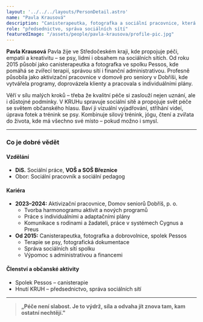 ```yaml
---
layout: '../../../layouts/PersonDetail.astro'
name: "Pavla Krausová"
description: "Canisterapeutka, fotografka a sociální pracovnice, která propojuje péči, empatii a kreativitu v práci se seniory i sociálními sítěmi."
role: "předsednictvo, správa sociálních sítí"
featuredImage: "/assets/people/pavla-krausova/profile-pic.jpg"
---
```


**Pavla Krausová**
Pavla žije ve Středočeském kraji, kde propojuje péči, empatii a kreativitu – se psy, lidmi i obsahem na sociálních sítích. Od roku 2015 působí jako canisterapeutka a fotografka ve spolku Pessos, kde pomáhá se zvířecí terapií, správou sítí i finanční administrativou. Profesně působila jako aktivizační pracovnice v domově pro seniory v Dobříši, kde vytvářela programy, doprovázela klienty a pracovala s individuálními plány.

Věří v sílu malých kroků – třeba že kvalitní péče si zaslouží nejen uznání, ale i důstojné podmínky. V KRUHu spravuje sociální sítě a propojuje svět péče se světem občanského hlasu. Baví ji vizuální vyjadřování, stříhání videí, úprava fotek a trénink se psy. Kombinuje silový trénink, jógu, čtení a zvířata do života, kde má všechno své místo – pokud možno i smysl.

---

### Co je dobré vědět

#### Vzdělání

- **DiS.** Sociální práce, **VOŠ a SOŠ Březnice**
- Obor: Sociální pracovník a sociální pedagog

#### Kariéra

- **2023–2024:** Aktivizační pracovnice, Domov seniorů Dobříš, p. o.
  - Tvorba harmonogramu aktivit a nových programů
  - Práce s individuálními a adaptačními plány
  - Komunikace s rodinami a žadateli, práce v systémech Cygnus a Preus
- **Od 2015:** Canisterapeutka, fotografka a dobrovolnice, spolek Pessos
  - Terapie se psy, fotografická dokumentace
  - Správa sociálních sítí spolku
  - Výpomoc s administrativou a financemi

#### Členství a občanské aktivity

- Spolek Pessos – canisterapie
- Hnutí KRUH – předsednictvo, správa sociálních sítí

---

> **„Péče není slabost. Je to výdrž, síla a odvaha jít znova tam, kam ostatní nechtějí."**